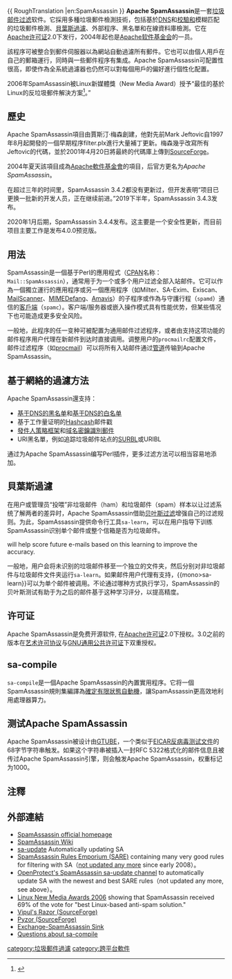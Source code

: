 {{NoteTA|G1=IT|G2=FL}}
{{ RoughTranslation |en:SpamAssassin }}
{{Infobox software
| name = SpamAssassin
| logo = SpamAssassin logo.svg
| logo size = 210px
| screenshot = Reco spam.png
| screenshot size = 200px
| caption =
| developer = [[Apache软件基金会|Apache软件基金会]]
| latest release version = 3.4.6
| latest release date = {{release date|2020|04|12}}
| latest preview version =
| latest preview date =
| operating system = [[跨平台|跨平台]]
| programming language = [[Perl|Perl]]
| genre = 電子郵件過濾器
| license = [[Apache許可證|Apache許可證]]2.0
| website = {{URL|https://spamassassin.apache.org/}}
}}'''Apache SpamAssassin'''是一套[[反垃圾邮件技术|垃圾邮件过滤]]软件。它採用多種垃圾郵件檢測技術，包括基於[[域名系统|DNS]]和[[校验和|校驗和]]模糊匹配的垃圾郵件檢測、[[貝葉斯垃圾郵件過濾|貝葉斯過濾]]、外部程序、黑名單和在線資料庫檢測。它在[[Apache许可证|Apache许可证]]2.0下发行，2004年起也是[[Apache软件基金会|Apache软件基金会]]的一员。

該程序可被整合到郵件伺服器以為網站自動過濾所有郵件。它也可以由個人用戶在自己的郵箱運行，同時與一些郵件程序有集成。Apache SpamAssassin可配置性很高，即使作為全系統過濾器也仍然可以對每個用戶的偏好進行個性化配置。

2006年SpamAssassin被Linux新媒體獎（New Media Award）授予“最佳的基於Linux的反垃圾郵件解決方案<ref>{{cite web |url=http://www.linux-magazine.com/issue/74/Linux_New_Media_Awards_2006.pdf |title=Linux New Media Awards 2006 |work=Linux Magazine |format=PDF |accessdate=2008-07-10 |archive-date=2008-11-20 |archive-url=https://web.archive.org/web/20081120141735/http://www.linux-magazine.com/issue/74/Linux_New_Media_Awards_2006.pdf |dead-url=yes }}</ref>。”

== 歷史 ==
Apache SpamAssassin項目由賈斯汀·梅森創建，他對先前Mark Jeftovic自1997年8月起開發的一個早期程序filter.plx進行大量補丁更新。梅森幾乎改寫所有Jeftovic的代碼，並於2001年4月20日將最終的代碼庫上傳到[[SourceForge|SourceForge]]。

2004年夏天該項目成為[[Apache软件基金会|Apache軟件基金會]]的項目，后官方更名为''Apache SpamAssassin''。

在超过三年的时间里，SpamAssassin 3.4.2都没有更新过，但开发表明“项目已更换一批新的开发人员，正在继续前进。”2019下半年，SpamAssassin 3.4.3发布。

2020年1月后期，SpamAssassin 3.4.4发布。这主要是一个安全性更新，而目前项目主要工作是发布4.0.0预览版。

== 用法 ==
SpamAssassin是一個基于Perl的應用程式（[[CPAN|CPAN]]名称：<code>Mail::SpamAssassin</code>），通常用于为一个或多个用户过滤全部入站邮件。它可以作為一個獨立運行的應用程序或另一個應用程序（如Milter、SA-Exim、Exiscan、[[MailScanner|MailScanner]]、[[MIMEDefang|MIMEDefang]]、[[Amavis|Amavis]]）的子程序或作為与守護行程（<code>spamd</code>）通信的[[客户端|客戶端]]（<code>spamc</code>）。客户端/服务器或嵌入操作模式具有性能优势，但某些情况下也可能造成更多安全风险。

一般地，此程序的任一变种可被配置为通用邮件过滤程序，或者由支持这项功能的邮件程序用户代理在新邮件到达时直接调用。调整用户的<code>procmailrc</code>配置文件，邮件过滤程序（如[[procmail|procmail]]）可以将所有入站邮件通过[[管道_(Unix)|管道]]传输到Apache SpamAssassin。

== 基于網絡的過濾方法 ==
Apache SpamAssassin還支持：
* [[DNSBL|基于DNS的黑名单]]和[[DNSWL|基于DNS的白名单]]
* 基于工作量证明的[[Hashcash|Hashcash]]邮件戳
* [[发件人策略框架|發件人策略框架]]和[[域名密钥识别邮件|域名密鑰識別郵件]]
*URI黑名單，例如追踪垃圾邮件站点的[[SURBL|SURBL]]或URIBL
通过为Apache SpamAssassin编写Perl插件，更多过滤方法可以相当容易地添加。

== 貝葉斯過濾 ==
在用户或管理员“投喂”非垃圾邮件（ham）和垃圾邮件（spam）样本以让过滤系统了解两者的差异时，Apache SpamAssassin借助[[貝葉斯垃圾郵件過濾|贝叶斯过滤]]增强自己的过滤规则。为此，SpamAssassin提供命令行工具<code>sa-learn</code>，可以在用户指导下训练SpamAssassin识别单个邮件或整个信箱是否为垃圾邮件。

will help score future e-mails based on this learning to improve the accuracy.

一般地，用户会将未识别的垃圾邮件移至一个独立的文件夹，然后分别对非垃圾邮件与垃圾邮件文件夹运行<code>sa-learn</code>。如果邮件用户代理有支持，<nowiki>{{mono>sa-learn}}</nowiki>可以为单个邮件被调用。不论通过哪种方式执行学习，SpamAssassin的贝叶斯测试有助于为之后的邮件基于这种学习评分，以提高精度。

== 许可证 ==
Apache SpamAssassin是免费开源软件, 在[[Apache许可证|Apache许可证]]2.0下授权。3.0之前的版本在[[艺术许可协议|艺术许可协议]]与[[GNU通用公共许可证|GNU通用公共许可证]]下双重授权。

== sa-compile ==
<code>sa-compile</code>是一個Apache SpamAssassin的內置實用程序。它将一個SpamAssassin規則集編譯為[[確定有限狀態自動機|確定有限狀態自動機]]，讓SpamAssassin更高效地利用處理器算力。

== 测试Apache SpamAssassin ==
Apache SpamAssassin被设计由[[GTUBE|GTUBE]]，一个类似于[[EICAR标准反病毒测试文件|EICAR反病毒测试文件]]的68字节字符串触发。如果这个字符串被插入一封<nowiki/>RFC 5322<nowiki/>格式化的邮件信息且被传过Apache SpamAssassin引擎，则会触发Apache SpamAssassin，权重标记为1000。

== 注釋 ==
{{reflist}}

== 外部連結 ==
{{Portal|Free software}}
* [http://spamassassin.apache.org/ SpamAssassin official homepage]{{Wayback|url=http://spamassassin.apache.org/ |date=20110628033513 }}
* [http://wiki.apache.org/spamassassin/ SpamAssassin Wiki]{{Wayback|url=http://wiki.apache.org/spamassassin/ |date=20110621011406 }}
* [http://wiki.apache.org/spamassassin/RuleUpdates#head-b6f1953fb1dc659b7de160effffbe95e9e00d3b1 sa-update]{{Wayback|url=http://wiki.apache.org/spamassassin/RuleUpdates#head-b6f1953fb1dc659b7de160effffbe95e9e00d3b1 |date=20110615015546 }} Automatically updating SA
* [https://web.archive.org/web/20060827144224/http://www.rulesemporium.com/ SpamAssassin Rules Emporium (SARE)] containing many very good rules for filtering with SA（[https://web.archive.org/web/20060827144224/http://www.rulesemporium.com/ not updated any more] since early 2008）。
* [https://web.archive.org/web/20061030025059/http://saupdates.openprotect.com/ OpenProtect's SpamAssassin sa-update channel] to automatically update SA with the newest and best SARE rules（not updated any more, see above）。
* [https://web.archive.org/web/20061205191334/http://www.linuxnewmedia.com/Press/Press_Releases/Awards_2006 Linux New Media Awards 2006] showing that SpamAssassin received 69% of the vote for "best Linux-based anti-spam solution."
* [http://razor.sourceforge.net/ Vipul's Razor (SourceForge)]{{Wayback|url=http://razor.sourceforge.net/ |date=20130328202325 }}
* [https://web.archive.org/web/20060209035953/http://pyzor.sourceforge.net/ Pyzor (SourceForge)]
* [https://web.archive.org/web/20100421233449/http://www.christopherlewis.com/ExchangeSpamAssassin.htm Exchange-SpamAssassin Sink]
* [http://www.nabble.com/forum/ViewPost.jtp?post=9428488&framed=y Questions about sa-compile]{{dead link|date=2017年11月 |bot=InternetArchiveBot |fix-attempted=yes }}

{{Apache}}
[[category:垃圾郵件過濾|category:垃圾郵件過濾]]
[[category:跨平台軟件|category:跨平台軟件]]